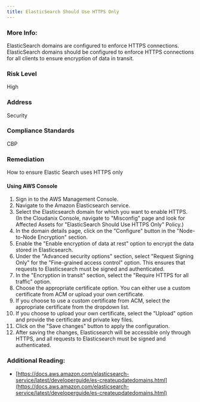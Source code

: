 ```yaml
---
title: ElasticSearch Should Use HTTPS Only
---
```


### More Info:

ElasticSearch domains are configured to enforce HTTPS connections. ElasticSearch domains should be configured to enforce HTTPS connections for all clients to ensure encryption of data in transit.

### Risk Level

High

### Address

Security

### Compliance Standards

CBP

### Remediation

How to ensure Elastic Search uses HTTPS only

#### Using AWS Console

1. Sign in to the AWS Management Console.
2. Navigate to the Amazon Elasticsearch service.
3. Select the Elasticsearch domain for which you want to enable HTTPS.
    (In the Cloudanix Console, navigate to "Misconfig" page and look for Affected Assets for "ElasticSearch Should Use HTTPS Only" Policy.)
4. In the domain details page, click on the "Configure" button in the "Node-to-Node Encryption" section.
5. Enable the "Enable encryption of data at rest" option to encrypt the data stored in Elasticsearch.
6. Under the "Advanced security options" section, select "Request Signing Only" for the "Fine-grained access control" option. This ensures that requests to Elasticsearch must be signed and authenticated.
7. In the "Encryption in transit" section, select the "Require HTTPS for all traffic" option.
8. Choose the appropriate certificate option. You can either use a custom certificate from ACM or upload your own certificate.
9. If you choose to use a custom certificate from ACM, select the appropriate certificate from the dropdown list.
10. If you choose to upload your own certificate, select the "Upload" option and provide the certificate and private key files.
11. Click on the "Save changes" button to apply the configuration.
12. After saving the changes, Elasticsearch will be accessible only through HTTPS, and all requests to Elasticsearch must be signed and authenticated.

### Additional Reading:

- [https://docs.aws.amazon.com/elasticsearch-service/latest/developerguide/es-createupdatedomains.html](https://docs.aws.amazon.com/elasticsearch-service/latest/developerguide/es-createupdatedomains.html)
